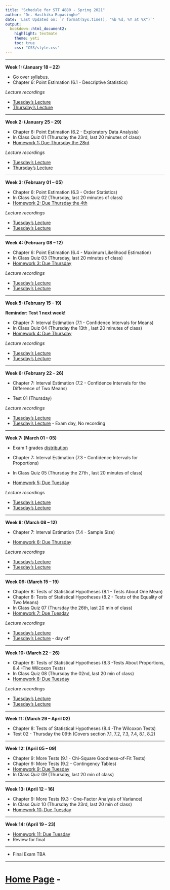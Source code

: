 ```yaml
---
title: "Schedule for STT 4880 - Spring 2021"
author: "Dr. Hasthika Rupasinghe"
date: 'Last Updated on: `r format(Sys.time(), "%b %d, %Y at %X")`'
output: 
  bookdown::html_document2: 
    highlight: textmate
    theme: yeti
    toc: true
    css: "CSS/style.css"
---
```


***

**Week 1: (January 18 -- 22)**

* Go over syllabus.
* Chapter 6: Point Estimation (6.1 - Descriptive Statistics)

*Lecture recordings*

  * [Tuesday's Lecture](https://appstate.zoom.us/rec/share/S76r370t-xKnXB260_P2ckgNdqn3aTDxh-ZTezDG3PNXsGMJE1b8ReEd_rLNqMGH.qI6WSKuCtqbxRuU_) 
  * [Thursday's Lecture](https://appstate.zoom.us/rec/share/iL0Ok-VxS8vnJlRmOqxRqEn0yr9g0JWmBOAIXyCSf8d-gDhsTrIDLVaeGAe5sl9A._IJwTyhTGnKVQNzc)

***

**Week 2: (January 25 -- 29)** 

* Chapter 6: Point Estimation (6.2 - Exploratory Data Analysis)
* In Class Quiz 01 (Thursday the 23rd, last 20 minutes of class)
* [Homework 1: Due Thursday the 28rd](Homework.html)

*Lecture recordings*

  * [Tuesday's Lecture](https://appstate.zoom.us/rec/share/QxaJHcCo0ipfyaF-WxKFDDWVoNaDXsMsHsaWhB8OtVMJ3X0fnIZ0QJ7iMAzHCqR4.wgLTYWRU601w6B6L)
  * [Thursday's Lecture](https://appstate.zoom.us/rec/share/5Ws-zJtcnkYx6BUDMCnaI8nzf4bWVmlmRPBNsHUaEI9ATPCqdUWmtw8NMtQ68tl6.0BvWksJj82ZFaZHt)

***

**Week 3: (February 01 -- 05)**

* Chapter 6: Point Estimation (6.3 - Order Statistics)
* In Class Quiz 02 (Thursday, last 20 minutes of class)
* [Homework 2: Due Thursday the 4th](Homework.html)

*Lecture recordings*

  * [Tuesday's Lecture](https://appstate.zoom.us/rec/share/hpz54vKnbO9R9xVTXyz7ln13hUIfIZlPytt6bjMlW7iJx8mH-K9pysQY-2_sVxgf.ME1u6uleMaarDAcQ)
  * [Tuesday's Lecture](https://appstate.zoom.us/rec/share/2jYj0mk8mGuMYyg0V2_003iZ_1_eV44yZRK_LT695q9VQ9MHtgAQuL4N6HU-24Pf.EvoDGuIBfYSnENEn)

***

**Week 4: (February 08 -- 12)**

* Chapter 6: Point Estimation (6.4 - Maximum Likelihood Estimation)
* In Class Quiz 03 (Thursday, last 20 minutes of class)
* [Homework 3: Due Thursday](Homework.html)

*Lecture recordings*

  * [Tuesday's Lecture](https://appstate.zoom.us/rec/share/ldU5qozpfK_0NsVPpkPXNAEMnd7KUCTlNqwkRPVaFiGnxmHidAc0TFFLXD9cbfY2.r8Nqa-EWnudI-fVV)
  * [Tuesday's Lecture](https://appstate.zoom.us/rec/share/n4uXXqGzixYz9q6ooJTSjrVoNHEk-RAhP74e0nJ7zzTjG11D-IsifcnRkEI9nIgj.KwLmEFs900ZPfd0u)  

***

**Week 5: (February 15 -- 19)**

**Reminder: Test 1 next week!**

* Chapter 7: Interval Estimation (7.1 - Confidence Intervals for Means)
* In Class Quiz 04 (Thursday the 13th , last 20 minutes of class)
* [Homework 4: Due Thursday](Homework.html)

*Lecture recordings*

  * [Tuesday's Lecture](https://appstate.zoom.us/rec/share/SQ7vpQAlhqqpDLbaYNq2MNFQM6BEcWeYoBNqiHFwrfE-8oSYL3agUIGMX4PoULbj.D5_hrQEATdOHGfuZ)
  * [Tuesday's Lecture](https://appstate.zoom.us/rec/share/7COzCCYP3oycM6vBWzuiOlp-AcA9A6W48tRhodp5ley9WNnkiUpgVbh1njqDi8Nh.NGqspanJg4vgsIJj)  

***

**Week 6: (February 22 -- 26)**

* Chapter 7: Interval Estimation (7.2 - Confidence Intervals for the Difference
of Two Means)

* Test 01 (Thursday)

*Lecture recordings*

  * [Tuesday's Lecture](https://appstate.zoom.us/rec/share/BF8XciHSRDqqWjGxd3pPB6aU022HAljqMfh67z1X0hOiTsHBfbKsIBakyQAdkP1T.cc24BoaJvq_UfFUX)
  * [Tuesday's Lecture]()  - Exam day, No recording
  

***

**Week 7: (March 01 -- 05)**

* Exam 1 grades [distribution](GradesDensity.html)

* Chapter 7: Interval Estimation (7.3 - Confidence Intervals for Proportions) 
* In Class Quiz 05 (Thursday the 27th , last 20 minutes of class)
* [Homework 5: Due Tuesday](Homework.html)

*Lecture recordings*

  * [Tuesday's Lecture](https://appstate.zoom.us/rec/share/wYybOQ-ngg7ATdSYtnEavhLZZDVkg0PIehz0icj99ePaus1bKsA9A7-PfhYnE4-m.o6Adkole2lA68bat)
  * [Tuesday's Lecture](https://appstate.zoom.us/rec/share/y6rbeNfNnjZKUBSgk7xR_NljlyjXybdbG6vx348CRx7c02t7A32ZnasZJE1-V6p6.ydfnv6UZZBz3PZ1i)  

***

**Week 8: (March 08 -- 12)**

* Chapter 7: Interval Estimation (7.4 - Sample Size) 

* [Homework 6: Due Thursday](Homework.html)

*Lecture recordings*

  * [Tuesday's Lecture](https://appstate.zoom.us/rec/share/yPBBZ1Jj-WO9HUcAgLZnDcEbHW4z1gPBlvxqI-TvhOmO5-yjNyMtum-S-qiLL8UD.I2IoBWhz1gjE6zDp)
  * [Tuesday's Lecture](https://appstate.zoom.us/rec/share/eLdvqpTxcr0XpM8hYFFKbDnykYymS7Y7Xf67ncx5WSGX0kainwCd1N8KhlVQ_InK.4U5EcYZNHUg67F9H)  

***

**Week 09: (March 15 -- 19)**

* Chapter 8: Tests of Statistical Hypotheses (8.1 - Tests About One Mean) 
* Chapter 8: Tests of Statistical Hypotheses (8.2 - Tests of the Equality of Two Means)
* In Class Quiz 07 (Thursday the 26th, last 20 min of class)
* [Homework 7: Due Tuesday](Homework.html)

*Lecture recordings*

  * [Tuesday's Lecture](https://appstate.zoom.us/rec/share/HVHU3xh6Z10YjhZBJD1XHW9ozDjMLQjDBe12-8FOMgCApyB7ZwY-h-raR8intDKW.xtTIaGcJMNR54AG8)
  * [Tuesday's Lecture]()  - day off
  

***

**Week 10: (March 22 -- 26)**


* Chapter 8: Tests of Statistical Hypotheses (8.3 -Tests About Proportions, 8.4 -The Wilcoxon Tests)
* In Class Quiz 08 (Thursday the 02nd, last 20 min of class)
* [Homework 8: Due Tuesday](Homework.html)


*Lecture recordings*

  * [Tuesday's Lecture](https://appstate.zoom.us/rec/share/CFfXOatpmCasPBqReVk0HLnK7fLnVkdDer-hCIPqn9IDfUDkwdpCMI-a3Ssfmus.aL885svGsZJ5LcLx)
  * [Tuesday's Lecture](https://appstate.zoom.us/rec/share/I2L4L_QI3m_akDDqDj766mTKJr8R9HUHpPc4LRSBk2ALbOVlm6lEdpPouepR5RFd._7Su1wxVuzHC4sLE)

<!--
* [Lecture Video for Section 8.3](https://appstate.zoom.us/rec/share/6_5LdrvJrD5OUo2V9l_7B_J5R4_8T6a813QZ-PRcmUzQ9t-lZ7hlhrnJeGD3HdDM)
* [Lecture Video for Section 8.4 part 1](https://appstate.zoom.us/rec/share/vuJeAYHK8GRJWJHO9lz9a4IbN4LjX6a8hCMZr6Jbyxozp6vTAIhJZarWwHtb1S4C)
-->

***

**Week 11: (March 29 -- April 02)**

* Chapter 8: Tests of Statistical Hypotheses (8.4 -The Wilcoxon Tests)
* Test 02 - Thursday the 09th (Covers section 7.1, 7.2, 7.3, 7.4, 8.1, 8.2)

<!--
* [Lecture Video for Section 8.4 part 2](https://appstate.zoom.us/rec/share/6_dbDYHI8EZOfZXXq2_jdJAuE5u6eaa8gyAf_vEKzEzaCrejg65aUdT3sVYzJU1L)
-->


***

**Week 12: (April 05 -- 09)**

* Chapter 9: More Tests (9.1 - Chi-Square Goodness-of-Fit Tests)
* Chapter 9: More Tests (9.2 - Contingency Tables)
* [Homework 9: Due Tuesday](Homework.html)
* In Class Quiz 09 (Thursday, last 20 min of class)

<!--
* [Lecture Video for Section 9.1 part 1](https://appstate.zoom.us/rec/share/2NwqEp7c21hIHa-X-Hv8XKwxJtTaT6a8hnRN-fcKnR0hYPPM2NXIdwd5FCrXZrKU?startTime=1586870629000)
* [Lecture Video for Section 9.1 part 2](https://appstate.zoom.us/rec/share/wt1nBLLN20hOWJWT8H3xVr8ZPr-6T6a81SYe-6dfz6rhw08qzoraXJVsZ2e670E?startTime=1587043562000)
-->


***

**Week 13: (April 12 -- 16)**

* Chapter 9: More Tests (9.3 - One-Factor Analysis of Variance)
* In Class Quiz 10 (Thursday the 23rd, last 20 min of class)
* [Homework 10: Due Tuesday](Homework.html)

<!--
* [Lecture Video for Section 9.2](https://appstate.zoom.us/rec/share/vcJLcpb8rmpIcLOX7W_NQZEwFbnMeaa8hyIe-PBZzEr_Owcp7anSxvvg6PT_yPnX?startTime=1587475449000)
* [Lecture Video for Section 9.3](https://appstate.zoom.us/rec/share/1e11dejvznxLeaPX5UzCRfcEId7eeaa803AeqfQExR1MxdZ9cbd1-KbxFXfcMmYQ?startTime=1587648209000)
-->

***

**Week 14: (April 19 -- 23)**

* [Homework 11: Due Tuesday](Homework.html)
* Review for final

<!--
* [Lecture Video for Section 9.3 part 2](https://appstate.zoom.us/rec/share/1ZROLZr39UpOepXT2UffY44xJoXPX6a82yRI-adZzUYMy1cSlI_2wLt7Cxp51s-e?startTime=1588080305000)
-->

***

* Final Exam TBA

***

# [Home Page](https://hasthika.github.io/STT4880SP2021/index.html) - 



